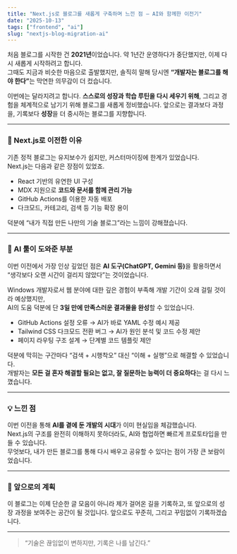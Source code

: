 ```yaml
---
title: "Next.js로 블로그를 새롭게 구축하며 느낀 점 — AI와 함께한 이전기"
date: "2025-10-13"
tags: ["frontend", "ai"]
slug: "nextjs-blog-migration-ai"
---
```


처음 블로그를 시작한 건 **2021년**이었습니다. 약 1년간 운영하다가 중단했지만, 이제 다시 새롭게 시작하려고 합니다.  
그때도 지금과 비슷한 마음으로 출발했지만, 솔직히 말해 당시엔 <strong>“개발자는 블로그를 해야 한다”</strong>는 막연한 의무감이 더 컸습니다.  

이번에는 달라지려고 합니다. **스스로의 성장과 학습 루틴을 다시 세우기 위해**, 그리고 경험을 체계적으로 남기기 위해 블로그를 새롭게 정비했습니다. 
앞으로는 결과보다 과정을, 기록보다 **성장**을 더 중시하는 블로그를 지향합니다.

---

### 🚀 Next.js로 이전한 이유
기존 정적 블로그는 유지보수가 쉽지만, 커스터마이징에 한계가 있었습니다.  
Next.js는 다음과 같은 장점이 있었죠.

- React 기반의 유연한 UI 구성  
- MDX 지원으로 **코드와 문서를 함께 관리 가능**  
- GitHub Actions를 이용한 자동 배포  
- 다크모드, 카테고리, 검색 등 기능 확장 용이  

덕분에 “내가 직접 만든 나만의 기술 블로그”라는 느낌이 강해졌습니다.

---

### 🤖 AI 툴이 도와준 부분
이번 이전에서 가장 인상 깊었던 점은 <strong>AI 도구(ChatGPT, Gemini 등)</strong>을 활용하면서  
“생각보다 오랜 시간이 걸리지 않았다”는 것이었습니다.  

Windows 개발자로서 웹 분야에 대한 깊은 경험이 부족해 개발 기간이 오래 걸릴 것이라 예상했지만,  
AI의 도움 덕분에 단 **3일 만에 만족스러운 결과물을 완성**할 수 있었습니다.   

- GitHub Actions 설정 오류 → AI가 바로 YAML 수정 예시 제공  
- Tailwind CSS 다크모드 전환 버그 → AI가 원인 분석 및 코드 수정 제안  
- 페이지 라우팅 구조 설계 → 단계별 코드 템플릿 제안  

덕분에 막히는 구간마다 “검색 + 시행착오” 대신 “이해 + 실행”으로 해결할 수 있었습니다.  
개발자는 **모든 걸 혼자 해결할 필요는 없고, 잘 질문하는 능력이 더 중요하다**는 걸 다시 느꼈습니다.

---

### 💡 느낀 점
이번 이전을 통해 **AI를 곁에 둔 개발의 시대**가 이미 현실임을 체감했습니다.  
Next.js의 구조를 완전히 이해하지 못하더라도, AI와 협업하면 빠르게 프로토타입을 만들 수 있습니다.  
무엇보다, 내가 만든 블로그를 통해 다시 배우고 공유할 수 있다는 점이 가장 큰 보람이었습니다.

---

### 🌱 앞으로의 계획
이 블로그는 이제 단순한 글 모음이 아니라 제가 걸어온 길을 기록하고, 또 앞으로의 성장 과정을 보여주는 공간이 될 것입니다. 
앞으로도 꾸준히, 그리고 꾸밈없이 기록하겠습니다.

---

> “기술은 끊임없이 변하지만, 기록은 나를 남긴다.”
